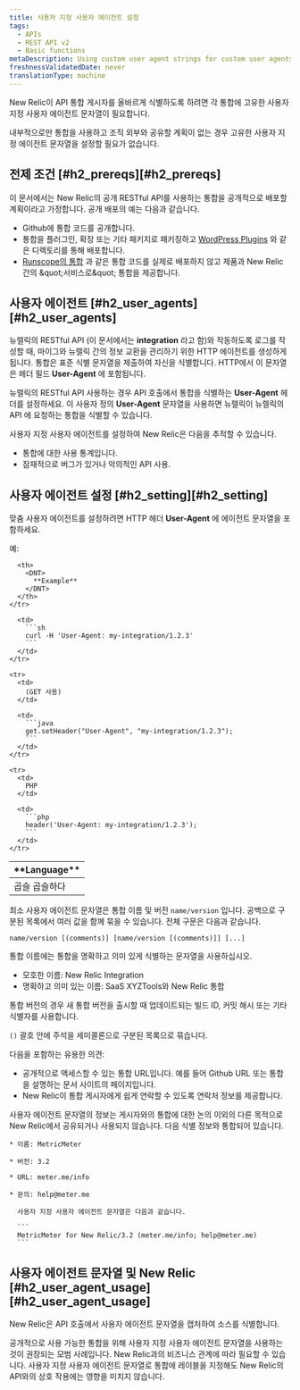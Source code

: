 ```yaml
---
title: 사용자 지정 사용자 에이전트 설정
tags:
  - APIs
  - REST API v2
  - Basic functions
metaDescription: Using custom user agent strings for custom user agents that interact with the New Relic API is a recommended best practice.
freshnessValidatedDate: never
translationType: machine
---
```


New Relic이 API 통합 게시자를 올바르게 식별하도록 하려면 각 통합에 고유한 사용자 지정 사용자 에이전트 문자열이 필요합니다.

내부적으로만 통합을 사용하고 조직 외부와 공유할 계획이 없는 경우 고유한 사용자 지정 에이전트 문자열을 설정할 필요가 없습니다.

## 전제 조건 [#h2\_prereqs][#h2_prereqs]

이 문서에서는 New Relic의 공개 RESTful API를 사용하는 통합을 공개적으로 배포할 계획이라고 가정합니다. 공개 배포의 예는 다음과 같습니다.

* Github에 통합 코드를 공개합니다.
* 통합을 플러그인, 확장 또는 기타 패키지로 패키징하고 [WordPress Plugins](https://wordpress.org/plugins/) 와 같은 디렉토리를 통해 배포합니다.
* [Runscope의 통합](https://www.runscope.com/docs/api-testing/newrelic#connecting) 과 같은 통합 코드를 실제로 배포하지 않고 제품과 New Relic 간의 &amp;quot;서비스로&amp;quot; 통합을 제공합니다.

## 사용자 에이전트 [#h2\_user\_agents][#h2_user_agents]

뉴렐릭의 RESTful API (이 문서에서는 <DNT>**integration**</DNT> 라고 함)와 작동하도록 로그를 작성할 때, 마이그와 뉴렐릭 간의 정보 교환을 관리하기 위한 HTTP 에이전트를 생성하게 됩니다. 통합은 표준 식별 문자열을 제출하여 자신을 식별합니다. HTTP에서 이 문자열은 헤더 필드 <DNT>**User-Agent**</DNT> 에 포함됩니다.

뉴렐릭의 RESTful API 사용하는 경우 API 호출에서 통합을 식별하는 <DNT>**User-Agent**</DNT> 헤더를 설정하세요. 이 사용자 정의 <DNT>**User-Agent**</DNT> 문자열을 사용하면 뉴렐릭이 뉴렐릭의 API 에 요청하는 통합을 식별할 수 있습니다.

사용자 지정 사용자 에이전트를 설정하여 New Relic은 다음을 추적할 수 있습니다.

* 통합에 대한 사용 통계입니다.
* 잠재적으로 버그가 있거나 악의적인 API 사용.

## 사용자 에이전트 설정 [#h2\_setting][#h2_setting]

맞춤 사용자 에이전트를 설정하려면 HTTP 헤더 <DNT>**User-Agent**</DNT> 에 에이전트 문자열을 포함하세요.

예:

<table>
  <thead>
    <tr>
      <th width={125}>
        <DNT>
          **Language**
        </DNT>
      </th>

      <th>
        <DNT>
          **Example**
        </DNT>
      </th>
    </tr>
  </thead>

  <tbody>
    <tr>
      <td>
        곱슬 곱슬하다
      </td>

      <td>
        ```sh
        curl -H 'User-Agent: my-integration/1.2.3'
        ```
      </td>
    </tr>

    <tr>
      <td>
        (GET 사용)
      </td>

      <td>
        ```java
        get.setHeader("User-Agent", "my-integration/1.2.3");
        ```
      </td>
    </tr>

    <tr>
      <td>
        PHP
      </td>

      <td>
        ```php
        header('User-Agent: my-integration/1.2.3');
        ```
      </td>
    </tr>
  </tbody>
</table>

최소 사용자 에이전트 문자열은 통합 이름 및 버전 `name/version` 입니다. 공백으로 구분된 목록에서 여러 값을 함께 묶을 수 있습니다. 전체 구문은 다음과 같습니다.

```
name/version [(comments)] [name/version [(comments)]] [...]​
```

통합 이름에는 통합을 명확하고 의미 있게 식별하는 문자열을 사용하십시오.

* <Icon name="fe-x" />
  모호한 이름: New Relic Integration
* <Icon name="fe-check" />
  명확하고 의미 있는 이름: SaaS XYZTools와 New Relic 통합

통합 버전의 경우 새 통합 버전을 출시할 때 업데이트되는 빌드 ID, 커밋 해시 또는 기타 식별자를 사용합니다.

`()` 괄호 안에 주석을 세미콜론으로 구분된 목록으로 묶습니다.

다음을 포함하는 유용한 의견:

* 공개적으로 액세스할 수 있는 통합 URL입니다. 예를 들어 Github URL 또는 통합을 설명하는 문서 사이트의 페이지입니다.
* New Relic이 통합 게시자에게 쉽게 연락할 수 있도록 연락처 정보를 제공합니다.

<Callout variant="tip">
  사용자 에이전트 문자열의 정보는 게시자와의 통합에 대한 논의 이외의 다른 목적으로 New Relic에서 공유되거나 사용되지 않습니다.
</Callout>

<CollapserGroup>
  <Collapser title="통합을 위한 사용자 지정 사용자 에이전트 설정">
    다음 식별 정보와 통합되어 있습니다.

    * 이름: MetricMeter

    * 버전: 3.2

    * URL: meter.me/info

    * 문의: help@meter.me

      사용자 지정 사용자 에이전트 문자열은 다음과 같습니다.

      ```
      MetricMeter for New Relic/3.2 (meter.me/info; help​@​meter.me)
      ```
  </Collapser>
</CollapserGroup>

## 사용자 에이전트 문자열 및 New Relic [#h2\_user\_agent\_usage][#h2_user_agent_usage]

New Relic은 API 호출에서 사용자 에이전트 문자열을 캡처하여 소스를 식별합니다.

공개적으로 사용 가능한 통합을 위해 사용자 지정 사용자 에이전트 문자열을 사용하는 것이 권장되는 모범 사례입니다. New Relic과의 비즈니스 관계에 따라 필요할 수 있습니다. 사용자 지정 사용자 에이전트 문자열로 통합에 레이블을 지정해도 New Relic의 API와의 상호 작용에는 영향을 미치지 않습니다.